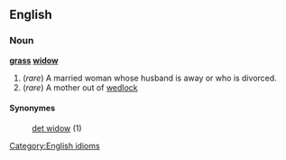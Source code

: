 ==English==

===Noun===
'''[[grass]] [[widow]]'''
# (''rare'') A married woman whose husband is away or who is divorced.
# (''rare'') A mother out of [[wedlock]]

====Synonymes====
:[[det widow]] (1)

[[Category:English idioms]]